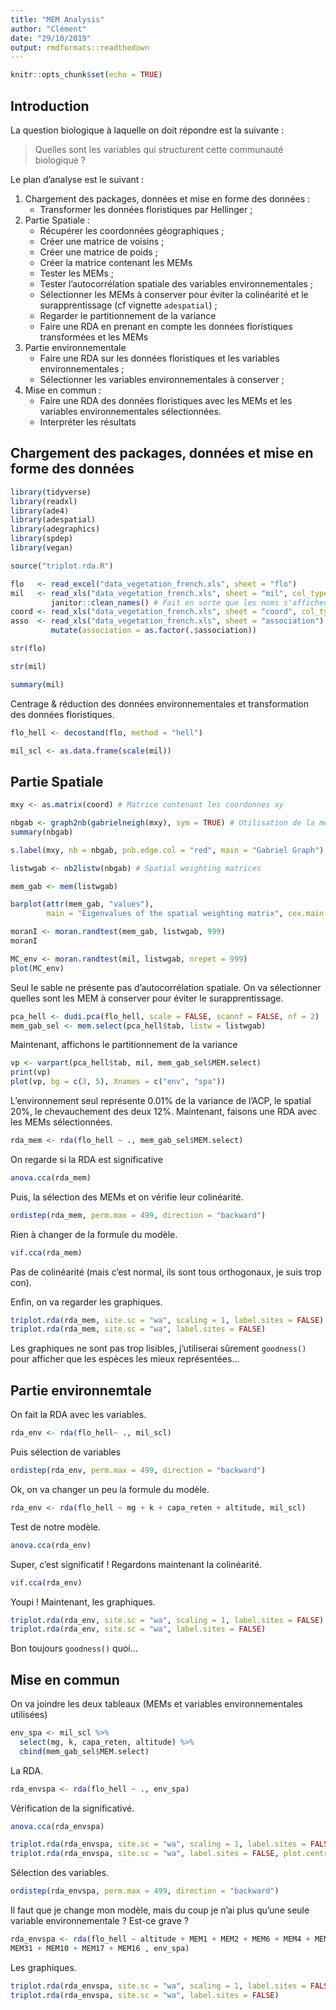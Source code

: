```yaml
---
title: "MEM Analysis"
author: "Clément"
date: "29/10/2019"
output: rmdformats::readthedown
---
```


```r
knitr::opts_chunk$set(echo = TRUE)
```

## Introduction

La question biologique à laquelle on doit répondre est la suivante : 

> Quelles sont les variables qui structurent cette communauté biologique ?

Le plan d'analyse est le suivant :

1. Chargement des packages, données et mise en forme des données :
    - Transformer les données floristiques par Hellinger ;
2. Partie Spatiale :
    - Récupérer les coordonnées géographiques ;
    - Créer une matrice de voisins ;
    - Créer une matrice de poids ;
    - Créer la matrice contenant les MEMs
    - Tester les MEMs ;
    - Tester l'autocorrélation spatiale des variables environnementales ;
    - Sélectionner les MEMs à conserver pour éviter la colinéarité et le surapprentissage (cf vignette `adespatial`) ;
    - Regarder le partitionnement de la variance
    - Faire une RDA en prenant en compte les données floristiques transformées et les MEMs
3. Partie environnementale
    - Faire une RDA sur les données floristiques et les variables environnementales ;
    - Sélectionner les variables environnementales à conserver ;
4. Mise en commun :
    - Faire une RDA des données floristiques avec les MEMs et les variables environnementales sélectionnées.
    - Interpréter les résultats

## Chargement des packages, données et mise en forme des données

```r
library(tidyverse)
library(readxl)
library(ade4)
library(adespatial)
library(adegraphics)
library(spdep)
library(vegan)

source("triplot.rda.R")
```


```r
flo   <- read_excel("data_vegetation_french.xls", sheet = "flo")
mil   <- read_xls("data_vegetation_french.xls", sheet = "mil", col_types = "numeric") %>%
         janitor::clean_names() # Fait en sorte que les noms s'affichent correctement.
coord <- read_xls("data_vegetation_french.xls", sheet = "coord", col_types = "numeric")
asso  <- read_xls("data_vegetation_french.xls", sheet = "association") %>%
         mutate(association = as.factor(.$association))

str(flo)

str(mil)

summary(mil)
```

Centrage & réduction des données environnementales et transformation des données floristiques.

```r
flo_hell <- decostand(flo, method = "hell")

mil_scl <- as.data.frame(scale(mil))
```

## Partie Spatiale

```r
mxy <- as.matrix(coord) # Matrice contenant les coordonnes xy

nbgab <- graph2nb(gabrielneigh(mxy), sym = TRUE) # Utilisation de la methode de Gabriel
summary(nbgab)

s.label(mxy, nb = nbgab, pnb.edge.col = "red", main = "Gabriel Graph")

listwgab <- nb2listw(nbgab) # Spatial weighting matrices

mem_gab <- mem(listwgab)

barplot(attr(mem_gab, "values"),
        main = "Eigenvalues of the spatial weighting matrix", cex.main = 0.7)

moranI <- moran.randtest(mem_gab, listwgab, 999)
moranI

MC_env <- moran.randtest(mil, listwgab, nrepet = 999)
plot(MC_env)
```

Seul le sable ne présente pas d'autocorrélation spatiale. On va sélectionner quelles sont les MEM à conserver pour éviter le surapprentissage.

```r
pca_hell <- dudi.pca(flo_hell, scale = FALSE, scannf = FALSE, nf = 2)
mem_gab_sel <- mem.select(pca_hell$tab, listw = listwgab)
```

Maintenant, affichons le partitionnement de la variance

```r

vp <- varpart(pca_hell$tab, mil, mem_gab_sel$MEM.select)
print(vp)
plot(vp, bg = c(3, 5), Xnames = c("env", "spa")) 
```

L'environnement seul représente 0.01% de la variance de l'ACP, le spatial 20%, le chevauchement des deux 12%. Maintenant, faisons une RDA avec les MEMs sélectionnées.

```r
rda_mem <- rda(flo_hell ~ ., mem_gab_sel$MEM.select)
```

On regarde si la RDA est significative

```r
anova.cca(rda_mem)
```

Puis, la sélection des MEMs et on vérifie leur colinéarité.

```r
ordistep(rda_mem, perm.max = 499, direction = "backward")
```

Rien à changer de la formule du modèle.

```r
vif.cca(rda_mem)
```

Pas de colinéarité (mais c'est normal, ils sont tous orthogonaux, je suis trop con).

Enfin, on va regarder les graphiques.

```r
triplot.rda(rda_mem, site.sc = "wa", scaling = 1, label.sites = FALSE)
triplot.rda(rda_mem, site.sc = "wa", label.sites = FALSE)
```

Les graphiques ne sont pas trop lisibles, j'utiliserai sûrement `goodness()` pour afficher que les espèces les mieux représentées...

## Partie environnemtale

On fait la RDA avec les variables.

```r
rda_env <- rda(flo_hell~ ., mil_scl)
```

Puis sélection de variables

```r
ordistep(rda_env, perm.max = 499, direction = "backward")
```
 Ok, on va changer un peu la formule du modèle.
 
```r
rda_env <- rda(flo_hell ~ mg + k + capa_reten + altitude, mil_scl)
```

Test de notre modèle.

```r
anova.cca(rda_env)
```

Super, c'est significatif ! Regardons maintenant la colinéarité.

```r
vif.cca(rda_env)
```

Youpi ! Maintenant, les graphiques.

```r
triplot.rda(rda_env, site.sc = "wa", scaling = 1, label.sites = FALSE)
triplot.rda(rda_env, site.sc = "wa", label.sites = FALSE)
```

Bon toujours `goodness()` quoi...

## Mise en commun

On va joindre les deux tableaux (MEMs et variables environnementales utilisées)

```r
env_spa <- mil_scl %>%
  select(mg, k, capa_reten, altitude) %>%
  cbind(mem_gab_sel$MEM.select)
```


La RDA.

```r
rda_envspa <- rda(flo_hell ~ ., env_spa)
```

Vérification de la significativé.

```r
anova.cca(rda_envspa)
```


```r
triplot.rda(rda_envspa, site.sc = "wa", scaling = 1, label.sites = FALSE, plot.centr = FALSE)
triplot.rda(rda_envspa, site.sc = "wa", label.sites = FALSE, plot.centr = FALSE)
```

Sélection des variables.

```r
ordistep(rda_envspa, perm.max = 499, direction = "backward")
```

Il faut que je change mon modèle, mais du coup je n'ai plus qu'une seule variable environnementale ? Est-ce grave ?

```r
rda_envspa <- rda(flo_hell ~ altitude + MEM1 + MEM2 + MEM6 + MEM4 + MEM3 + MEM5 + MEM12 + MEM9 + MEM7 +
MEM31 + MEM10 + MEM17 + MEM16 , env_spa)
```

Les graphiques.

```r
triplot.rda(rda_envspa, site.sc = "wa", scaling = 1, label.sites = FALSE)
triplot.rda(rda_envspa, site.sc = "wa", label.sites = FALSE)
```

